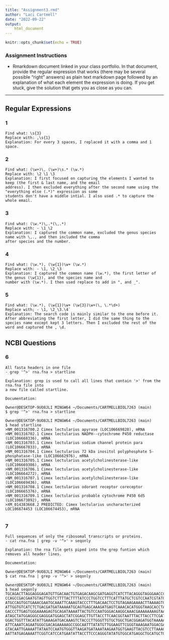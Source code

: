 ```yaml
---
title: "Assignment3.rmd"
author: "Laci Cartmell"
date: "2022-09-22"
output: 
    html_document
---
```


```r
knitr::opts_chunk$set(echo = TRUE)
```
### Assignment Instructions

- Rmarkdown document linked in your class portfolio. In that document, provide the regular expression that works (there may be several possible “right” answers) as plain text markdown page followed by an explanation of what each element the expression is doing. If you get stuck, give the solution that gets you as close as you can. 

___

## Regular Expressions

### 1
```Q1
Find what: \s{3}
Replace with: ,\s{1}
Explanation: For every 3 spaces, I replaced it with a comma and 1 space.
```
### 2
```Q2
Find what: (\w+)\, (\w+)\s.* (\w.*)
Replace with: \2 \1 \3
Explanation: I first focused on capturing the elements I wanted to keep (the first & last name, and the email
address). I then excluded everything after the second name using the "everything else (.*)" expression as some
students don't have a middle intial. I also used .* to capture the whole email. 

```
### 3
```Q1
Find what: (\w.*)\,.*(\,.*)
Replace with: - \1_\2
Explanation: I captured the common name, excluded the genus species name with \,., and then included the comma
after species and the number.
```
### 4
```Q1
Find what: (\w.*), (\w{1})\w+ (\w.*)
Replace with: - \1, \2_\3
Explanation: I captured the common name (\w.*), the first letter of the genus (\w{1}), and the species name and 
number with (\w.*). I then used replace to add in ", and _".
```
### 5
```Q1
Find what: (\w.*), (\w{1})\w+ (\w{3})\w+(\, \.*\d+)
Replace with; - \1, \2_\3.\4`
Explanation: The search code is mainly similar to the one before it. After abbreviating the first letter, I did the same thing to the species name except kept 3 letters. Then I excluded the rest of the word and captured the , \d.
```

## NCBI Questions
### 6
```Q1
All fasta headers in one file
- grep '^>' rna.fna > startline

Explanation: grep is used to call all lines that contain '>' from the rna.fna file into 
a new file called startline.

Documentation: 

Owner@DESKTOP-9UO8JLI MINGW64 ~/Documents/CARTMELLBIOL7263 (main)
$ grep '^>' rna.fna > startline

Owner@DESKTOP-9UO8JLI MINGW64 ~/Documents/CARTMELLBIOL7263 (main)
$ head startline
>NM_001316700.2 Cimex lectularius apyrase (LOC106669828), mRNA
>NM_001316702.1 Cimex lectularius NADPH--cytochrome P450 reductase (LOC106668336), mRNA
>NM_001316703.1 Cimex lectularius sodium channel protein para (LOC106667833), mRNA
>NM_001316704.1 Cimex lectularius 72 kDa inositol polyphosphate 5-phosphatase-like (LOC106662976), mRNA
>NM_001316705.1 Cimex lectularius acetylcholinesterase-like (LOC106669386), mRNA
>NM_001316706.1 Cimex lectularius acetylcholinesterase-like (LOC106664272), mRNA
>NM_001316707.1 Cimex lectularius acetylcholinesterase-like (LOC106669436), mRNA
>NM_001316708.1 Cimex lectularius odorant receptor coreceptor (LOC106665376), mRNA
>NM_001316709.1 Cimex lectularius probable cytochrome P450 6d5 (LOC106673892), mRNA
>XM_014383668.2 PREDICTED: Cimex lectularius uncharacterized LOC106674453 (LOC106674453), mRNA


```
### 7
```Q1
Full sequences of only the ribosomal transcripts or proteins.
- cat rna.fna | grep -v '^>' > seqonly

Explanation: the rna file gets piped into the grep funtion which removes all header lines. 

Documentation:

Owner@DESKTOP-9UO8JLI MINGW64 ~/Documents/CARTMELLBIOL7263 (main)
$ cat rna.fna | grep -v '^>' > seqonly

Owner@DESKTOP-9UO8JLI MINGW64 ~/Documents/CARTMELLBIOL7263 (main)
$ head seqonly
TGCAGACTTAGGAGGGAGATGTTGACAACTGTGAGACAAGCGATGAGGTCATCTTACAGGGTAGGGAACCCAATTAGATT
CCAGCCGACGAATGTAGTTGGTCTTTTACTTTTATCCCTGGTCCTTTCATTTATGCTCGTCCAATCGTATGAGTTAGGCC
ATGCCAGTGGTGAAACGAATGCAAATTCAAAGTACCCTTTGACAACTCCTGTAGAAGAAAACTTAAAAGTCCGTTTTAAA
ATTGGTGTCATCTCTGACGATGATAAAAATGCAGTGAGCAAAGATGAGTCAAACACATGGGTAAGCACCTACTTGACAGG
GACCCTTGAGTGGGAAAAGAGTGCAGATAAAATTACTGTCCAATGGGACAAGGCAAACGAAAAAAAAGTAAAAAGCAAGT
ATAGCTATGGAGGGCGAGGGATGGAGCTATCGGAGCTTGTTACCTTCAACGGTAATTTACTTACCTTCGATGACAGAACA
GGACTGGTTTACATATTGAAAGATGACAAAGTCTACCCTTGGGTTGTGCTGGCTGACGGAGATGGTAAAAATAGTAAAGG
ATTCAAATCAGAATGGGCGACAGAAAAAGCCGGCAATTTATATGTTGGAAGTTCGGGTAAAGAATGGACGACAAAAGAAG
GTACAATTGAAAATTATAATCCAATGTGGGTTAAGATGATAAATAAGAATGGTGAAGTTACGTCCTTAAACTGGCAAACC
AATTATGAGAAAATTCGGTCATCCATGAATATTACCTTCCCAGGGTATATGTGGCATGAGGCTGCATGCTGGAGTGACAA

```